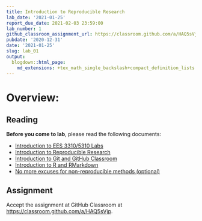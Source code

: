 ```yaml
---
title: Introduction to Reproducible Research
lab_date: '2021-01-25'
report_due_date: 2021-02-03 23:59:00
lab_number: 1
github_classroom_assignment_url: https://classroom.github.com/a/HAQ5sVjp
pubdate: '2020-12-31'
date: '2021-01-25'
slug: lab_01
output:
  blogdown::html_page:
    md_extensions: +tex_math_single_backslash+compact_definition_lists
---
```


# Overview:

## Reading

**Before you come to lab**, please read the following documents:

* [Introduction to EES 3310/5310 Labs](/lab_docs/lab_01_overview){target="_blank"}
* [Introduction to Reproducible Research](/lab_docs/lab_01_reproducible_research){target="_blank"}
* [Introduction to Git and GitHub Classroom](/lab_docs/lab_01_git_intro){target="_blank"}
* [Introduction to R and RMarkdown](/lab_docs/lab_01_rmarkdown_intro){target="_blank"}
* [No more excuses for non-reproducible methods (optional)](/lab_docs/lab_01_no_more_excuses){target="_blank"}

## Assignment
Accept the assignment at GitHub Classroom at <https://classroom.github.com/a/HAQ5sVjp>.
